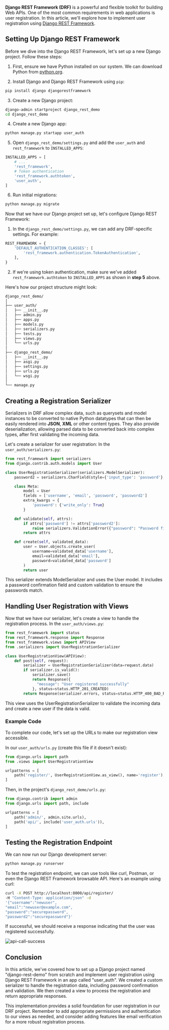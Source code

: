 
<BlogTitle slug="how-to-register-users-in-django-rest-framework" />

**Django REST Framework (DRF)** is a powerful and flexible toolkit for building Web APIs. One of the most common requirements in web applications is user registration. In this article, we'll explore how to implement user registration using [Django REST Framework](https://www.geeksforgeeks.org/django-rest-api-crud-with-drf/).

## Setting Up Django REST Framework

Before we dive into the Django REST Framework, let's set up a new Django project. Follow these steps:

1. First, ensure we have Python installed on our system. We can download Python from [python.org](https://www.python.org/).

2. Install Django and Django REST Framework using `pip`:

```bash
pip install django djangorestframework
```

3. Create a new Django project:

```bash
django-admin startproject django_rest_demo
cd django_rest_demo
```

4. Create a new Django app:

```bash
python manage.py startapp user_auth
```

5. Open `django_rest_demo/settings.py` and add the `user_auth` and `rest_framework` to `INSTALLED_APPS`:

```py
INSTALLED_APPS = [
    # ...
    'rest_framework',
  	# Token authentication
    'rest_framework.authtoken',
    'user_auth',
]
```

6. Run initial migrations:

```bash
python manage.py migrate
```

Now that we have our Django project set up, let's configure Django REST Framework:

1. In the `django_rest_demo/settings.py`, we can add any DRF-specific settings. For example:

```py
REST_FRAMEWORK = {
    'DEFAULT_AUTHENTICATION_CLASSES': [
        'rest_framework.authentication.TokenAuthentication',
    ],
}
```

2. If we're using token authentication, make sure we've added `rest_framework.authtoken` to `INSTALLED_APPS` as shown in **step 5** above.

Here's how our project structure might look:

```bash
django_rest_demo/
│
├── user_auth/
│   ├── __init__.py
│   ├── admin.py
│   ├── apps.py
│   ├── models.py
│   ├── serializers.py
│   ├── tests.py
│   ├── views.py
│   └── urls.py
│
├── django_rest_demo/
│   ├── __init__.py
│   ├── asgi.py
│   ├── settings.py
│   ├── urls.py
│   └── wsgi.py
│
└── manage.py
```

## Creating a Registration Serializer

Serializers in DRF allow complex data, such as querysets and model instances to be converted to native Python datatypes that can then be easily rendered into **JSON**, **XML** or other content types. They also provide deserialization, allowing parsed data to be converted back into complex types, after first validating the incoming data.

Let's create a serializer for user registration: In the `user_auth/serializers.py`:

```py
from rest_framework import serializers
from django.contrib.auth.models import User

class UserRegistrationSerializer(serializers.ModelSerializer):
    password2 = serializers.CharField(style={'input_type': 'password'}, write_only=True)

    class Meta:
        model = User
        fields = ['username', 'email', 'password', 'password2']
        extra_kwargs = {
            'password': {'write_only': True}
        }

    def validate(self, attrs):
        if attrs['password'] != attrs['password2']:
            raise serializers.ValidationError({"password": "Password fields didn't match."})
        return attrs

    def create(self, validated_data):
        user = User.objects.create_user(
            username=validated_data['username'],
            email=validated_data['email'],
            password=validated_data['password']
        )
        return user
```

This serializer extends ModelSerializer and uses the User model. It includes a password confirmation field and custom validation to ensure the passwords match.

## Handling User Registration with Views

Now that we have our serializer, let's create a view to handle the registration process. In the `user_auth/views.py`:

```py
from rest_framework import status
from rest_framework.response import Response
from rest_framework.views import APIView
from .serializers import UserRegistrationSerializer

class UserRegistrationView(APIView):
    def post(self, request):
        serializer = UserRegistrationSerializer(data=request.data)
        if serializer.is_valid():
            serializer.save()
            return Response({
              "message": "User registered successfully"
            }, status=status.HTTP_201_CREATED)
        return Response(serializer.errors, status=status.HTTP_400_BAD_REQUEST)
```

This view uses the UserRegistrationSerializer to validate the incoming data and create a new user if the data is valid.

### Example Code

To complete our code, let's set up the URLs to make our registration view accessible.

In our `user_auth/urls.py` (create this file if it doesn't exist):

```py
from django.urls import path
from .views import UserRegistrationView

urlpatterns = [
    path('register/', UserRegistrationView.as_view(), name='register'),
]
```

Then, in the project's `django_rest_demo/urls.py`:

```py
from django.contrib import admin
from django.urls import path, include

urlpatterns = [
    path('admin/', admin.site.urls),
    path('api/', include('user_auth.urls')),
]
```

## Testing the Registration Endpoint

We can now run our Django development server:

```bash
python manage.py runserver
```

To test the registration endpoint, we can use tools like curl, Postman, or even the Django REST Framework browsable API. Here's an example using curl:

```bash
curl -X POST http://localhost:8000/api/register/
-H "Content-Type: application/json" -d
'{"username":"newuser",
"email":"newuser@example.com",
"password":"securepassword",
"password2":"securepassword"}'
```

If successful, we should receive a response indicating that the user was registered successfully.

![api-call-success](https://media.geeksforgeeks.org/wp-content/uploads/20241001015217/api-call-success.png)

## Conclusion

In this article, we've covered how to set up a Django project named "django-rest-demo" from scratch and implement user registration using Django REST Framework in an app called "user_auth". We created a custom serializer to handle the registration data, including password confirmation and validation. We then created a view to process the registration and return appropriate responses.

This implementation provides a solid foundation for user registration in our DRF project. Remember to add appropriate permissions and authentication to our views as needed, and consider adding features like email verification for a more robust registration process.

<OriginalPost
  text="Checkout the original post on GeeksforGeeks"
  link="https://www.geeksforgeeks.org/how-to-register-users-in-django-rest-framework"
  in
/>
